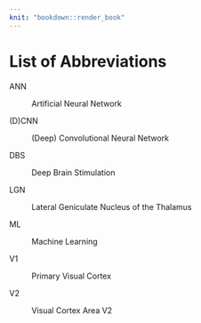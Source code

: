 ```yaml
---
knit: "bookdown::render_book"
---
```


# List of Abbreviations {-}

ANN

:   Artificial Neural Network

(D)CNN

:   (Deep) Convolutional Neural Network

DBS

:   Deep Brain Stimulation

LGN

:   Lateral Geniculate Nucleus of the Thalamus

ML

:   Machine Learning

V1

:   Primary Visual Cortex

V2

:   Visual Cortex Area V2

<!-- 
The following line is required to re-set page numbering after preliminary material. Do not remove
-->
\clearpage\pagenumbering{arabic}\setcounter{page}{0}
